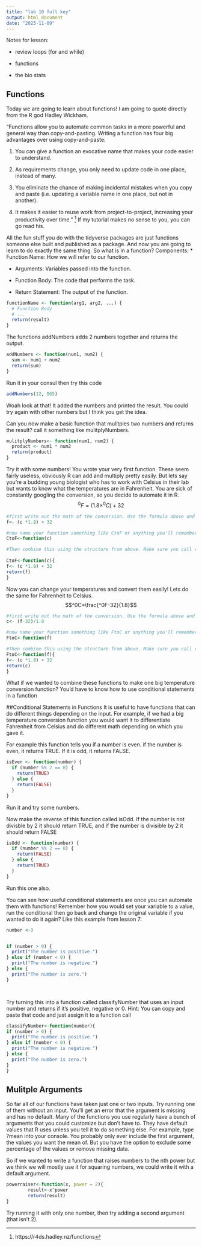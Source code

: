 ```yaml
---
title: "lab 10 full key"
output: html_document
date: "2023-11-09"
---
```


Notes for lesson:


* review loops (for and while)

* functions

* the bio stats 


## Functions

Today we are going to learn about functions! I am going to quote directly from the R god Hadley Wickham.

"Functions allow you to automate common tasks in a more powerful and general way than copy-and-pasting. Writing a function has four big advantages over using copy-and-paste:

1. You can give a function an evocative name that makes your code easier to understand.

2. As requirements change, you only need to update code in one place, instead of many.

3. You eliminate the chance of making incidental mistakes when you copy and paste (i.e. updating a variable name in one place, but not in another).

4. It makes it easier to reuse work from project-to-project, increasing your productivity over time." ^[https://r4ds.hadley.nz/functions] If my tutorial makes no sense to you, you can go read his.


All the fun stuff you do with the tidyverse packages are just functions someone else built and published as a package. And now you are going to learn to do exactly the same thing. So what is in a function? 
Components:
* Function Name: How we will refer to our function.

* Arguments: Variables passed into the function.

* Function Body: The code that performs the task.

* Return Statement: The output of the function.

```r

functionName <- function(arg1, arg2, ...) {
  # Function Body
  # ...
  return(result)
}

```
The functions addNumbers adds 2 numbers together and returns the output. 

```r
addNumbers <- function(num1, num2) {
  sum <- num1 + num2
  return(sum)
}

```
Run it in your consul then try this code

```r
addNumbers(12, 865)
```

Woah look at that! It added the numbers and printed the result. You could try again with other numbers but I think you get the idea. 

Can you now make a basic function that mulitpies two numbers and returns the result? call it something  like mulitplyNumbers. 

```r

mulitplyNumbers<- function(num1, num2) {
  product <- num1 * num2
  return(product)
}

```

Try it with some numbers! You wrote your very first function. These seem fairly useless, obviously R can add and multiply pretty easily. But lets say you're a budding young biologist who has to work with Celsius in their lab but wants to know what the temperatures are in Fahrenheit. You are sick of constantly googling the conversion, so you decide to automate it in R.
$$^0F=(1.8\times^0C)+32$$

```r
#first write out the math of the conversion. Use the formula above and create variables for the temperatures
f<- (c *1.8) + 32

#now name your function something like CtoF or anything you'll remember
CtoF<-function(c) 

#Then combine this using the structure from above. Make sure you call return()         
        
CtoF<-function(c){ 
f<- (c *1.8) + 32
return(f)
}
```

Now you can change your temperatures and convert them easily! Lets do the same for Fahrenheit to Celsius. $$^0C=\frac{^0F-32}{1.8}$$
```r
#first write out the math of the conversion. Use the formula above and create variables for the temperatures
c<- (f-32)/1.8

#now name your function something like FtoC or anything you'll remember
FtoC<-function(f) 

#Then combine this using the structure from above. Make sure you call return()  
FtoC<-function(f){ 
f<- (c *1.8) + 32
return(c)
}


```

What if we wanted to combine these functions to make one big temperature conversion function? You'd have to know how to use conditional statements in a function


##Conditional Statements in Functions
It is useful to have functions that can do different things depending on the input. For example, if we had a big  temperature conversion function you would want it to differentiate Fahrenheit from Celsius and do different math depending on which you gave it. 

For example this function tells you if a number is even. if the number is even, it returns TRUE. If it is odd, it returns FALSE.

```r
isEven <- function(number) {
  if (number %% 2 == 0) {
    return(TRUE)
  } else {
    return(FALSE)
  }
}

```
Run it and try some numbers.

Now make the reverse of this function called isOdd. If the number is not divisble by 2 it should return TRUE, and if the number is divisible by 2 it should return FALSE



```r
isOdd <- function(number) {
  if (number %% 2 == 0) {
    return(FALSE)
  } else {
    return(TRUE)
  }
}

```
Run this one also. 


You can see how useful conditional statements are once you can automate them with functions! Remember how you would set your variable to a value, run the conditional then go back and change the original variable if you wanted to do it again? Like this example from lesson 7: 




```r

number <-3


if (number > 0) {
  print("The number is positive.")
} else if (number < 0) {
  print("The number is negative.")
} else {
  print("The number is zero.")
}




```

Try turning this into a function called classifyNumber that uses an input number and returns if it's positive, negative or 0. 
Hint: You can copy and paste that code and just assign it to a function call

```r
classifyNumber<-function(number){
if (number > 0) {
  print("The number is positive.")
} else if (number < 0) {
  print("The number is negative.")
} else {
  print("The number is zero.")
}
}

```

## Mulitple Arguments
So far all of our functions have taken just one or two inputs. Try running one of them without an input. You'll get an error that the argument is missing and has no default. Many of the functions you use regularly have a bunch of arguments that you could customize but don't have to. They have default values that R uses unless you tell it to do something else. For example, type ?mean into your console. You probably only ever include the first argument, the values you want the mean of. But you have the option to exclude some percentage of the values or remove missing data. 

So if we wanted to write a function that raises numbers to the nth power but we think we will mostly use it for squaring numbers, we could write it with a default argument.



```r

powerraiser<-function(x, power = 2){
        result<-x^power
        return(result)
}


```

Try running it with only one number, then try adding a second argument (that isn't 2). 

